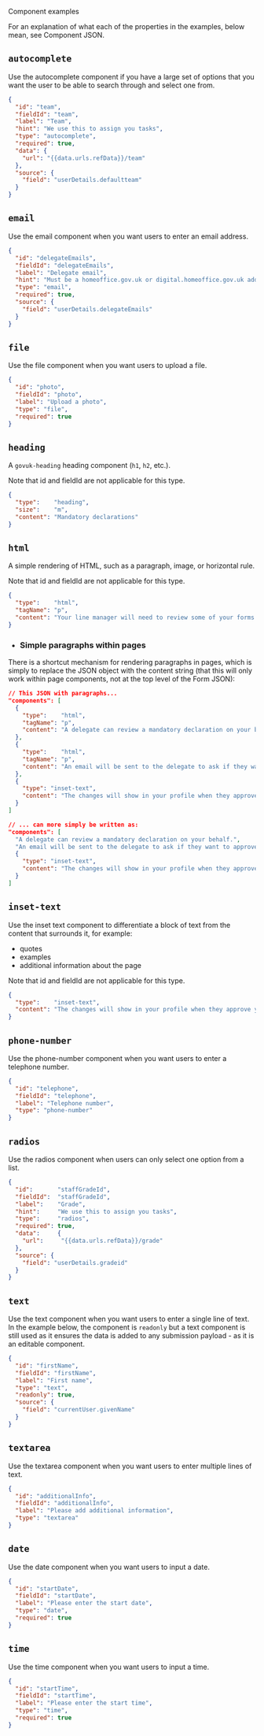 <!-- Global imports -->

<Meta title="Examples/Component" id="F-Examples-Component" />

<Heading size="xl" id="json-format" caption="JSON Examples">Component examples</Heading>

For an explanation of what each of the properties in the examples, below mean, 
see <Link href="/?path=/docs/f-json-component">Component JSON</Link>.

## `autocomplete`
Use the autocomplete component if you have a large set of options that you want the user
to be able to search through and select one from.

```json
{
  "id": "team",
  "fieldId": "team",
  "label": "Team",
  "hint": "We use this to assign you tasks",
  "type": "autocomplete",
  "required": true,
  "data": {
    "url": "{{data.urls.refData}}/team"
  },
  "source": {
    "field": "userDetails.defaultteam"
  }
}
```

## `email`
Use the email component when you want users to enter an email address.

```json
{
  "id": "delegateEmails",
  "fieldId": "delegateEmails",
  "label": "Delegate email",
  "hint": "Must be a homeoffice.gov.uk or digital.homeoffice.gov.uk address",
  "type": "email",
  "required": true,
  "source": {
    "field": "userDetails.delegateEmails"
  }
}
```

## `file`
Use the file component when you want users to upload a file.

```json
{
  "id": "photo",
  "fieldId": "photo",
  "label": "Upload a photo",
  "type": "file",
  "required": true
}
```

## `heading`
A `govuk-heading` heading component (`h1`, `h2`, etc.).

Note that <Link href="/?path=/docs/f-json-component--page#id--string">id</Link> 
and <Link href="/?path=/docs/f-json-component--page#fieldid--string">fieldId</Link> are not applicable for this type.

```json
{
  "type":    "heading",
  "size":    "m",
  "content": "Mandatory declarations"
}
```

## `html`
A simple rendering of HTML, such as a paragraph, image, or horizontal rule.

Note that <Link href="/?path=/docs/f-json-component--page#id--string">id</Link> 
and <Link href="/?path=/docs/f-json-component--page#fieldid--string">fieldId</Link> are not applicable for this type.

```json
{
  "type":    "html",
  "tagName": "p",
  "content": "Your line manager will need to review some of your forms. It’s important to keep their details up-to-date."
}
```

* ### Simple paragraphs within pages
There is a shortcut mechanism for rendering paragraphs in pages, which is simply to replace the JSON object with the content string
(that this will only work within page components, not at the top level of the <Link href="/?path=/docs/f-json-form">Form JSON</Link>):

```json
// This JSON with paragraphs...
"components": [
  {
    "type":    "html",
    "tagName": "p",
    "content": "A delegate can review a mandatory declaration on your behalf."
  },
  {
    "type":    "html",
    "tagName": "p",
    "content": "An email will be sent to the delegate to ask if they want to approve your request."
  },
  {
    "type": "inset-text",
    "content": "The changes will show in your profile when they approve your request."
  }
]

// ... can more simply be written as:
"components": [
  "A delegate can review a mandatory declaration on your behalf.",
  "An email will be sent to the delegate to ask if they want to approve your request.",
  {
    "type": "inset-text",
    "content": "The changes will show in your profile when they approve your request."
  }
]
```


## `inset-text`
Use the inset text component to differentiate a block of text from the content that surrounds it, for example:

* quotes
* examples
* additional information about the page

Note that <Link href="/?path=/docs/f-json-component--page#id--string">id</Link> 
and <Link href="/?path=/docs/f-json-component--page#fieldid--string">fieldId</Link> are not applicable for this type.

```json
{
  "type":    "inset-text",
  "content": "The changes will show in your profile when they approve your request."
}
```

## `phone-number`
Use the phone-number component when you want users to enter a telephone number.

```json
{
  "id": "telephone",
  "fieldId": "telephone",
  "label": "Telephone number",
  "type": "phone-number"
}
```

## `radios`
Use the radios component when users can only select one option from a list.

```json
{
  "id":       "staffGradeId",
  "fieldId":  "staffGradeId",
  "label":    "Grade",
  "hint":     "We use this to assign you tasks",
  "type":     "radios",
  "required": true,
  "data":     {
    "url":     "{{data.urls.refData}}/grade"
  },
  "source": {
    "field": "userDetails.gradeid"
  }
}
```

## `text`
Use the text component when you want users to enter a single line of text. In the example below, the
component is `readonly` but a text component is still used as it ensures the data is added to any
submission payload - as it is an <Link href="/?path=/docs/f-editable-components">editable component</Link>.

```json
{
  "id": "firstName",
  "fieldId": "firstName",
  "label": "First name",
  "type": "text",
  "readonly": true,
  "source": {
    "field": "currentUser.givenName"
  }
}
```

## `textarea`
Use the textarea component when you want users to enter multiple lines of text.

```json
{
  "id": "additionalInfo",
  "fieldId": "additionalInfo",
  "label": "Please add additional information",
  "type": "textarea"
}
```

## `date`
Use the date component when you want users to input a date.

```json
{
  "id": "startDate",
  "fieldId": "startDate",
  "label": "Please enter the start date",
  "type": "date",
  "required": true
}
```

## `time`
Use the time component when you want users to input a time.

```json
{
  "id": "startTime",
  "fieldId": "startTime",
  "label": "Please enter the start time",
  "type": "time",
  "required": true
}
```